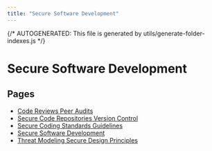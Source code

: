 ```yaml
---
title: "Secure Software Development"
---
```


{/* AUTOGENERATED: This file is generated by utils/generate-folder-indexes.js */}

# Secure Software Development

## Pages

- [Code Reviews Peer Audits](/secure-software-development/code-reviews-peer-audits)
- [Secure Code Repositories Version Control](/secure-software-development/secure-code-repositories-version-control)
- [Secure Coding Standards Guidelines](/secure-software-development/secure-coding-standards-guidelines)
- [Secure Software Development](/secure-software-development/overview)
- [Threat Modeling Secure Design Principles](/secure-software-development/threat-modeling-secure-design-principles)
